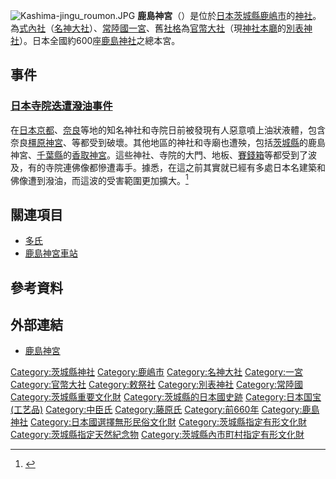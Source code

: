 {{日本神社
| name = 鹿島神宮
| img = File:Kashimajingu Haiden.JPG
| img_capt = 鹿島神宮拜殿
| image_width = 250px
| nihongo = 鹿島神宮
| hiragana = かしまじんぐう
| romaji = Kashima Jingū
| location = [[茨城縣|茨城縣]][[鹿嶋市|鹿嶋市]]宮中2306-1
| god = [[建御雷|武甕槌大神]]
| type = [[式內社|式內社]]（[[名神大社|名神大社]]）・[[常陸國|常陸國]][[一宮|一宮]]・[[官幣大社|官幣大社]]・[[勅祭社|勅祭社]]・[[別表神社|別表神社]]
| struct = 
| open_year = 傳[[神武天皇|神武天皇]]1年（紀元前660年）
| cere_date = 9月1日
|}}
[[File:Kashima-jingu_roumon.JPG|thumb]]
'''鹿島神宮'''（{{lang-ja|鹿島神宮}}）是位於[[日本|日本]][[茨城縣|茨城縣]][[鹿嶋市|鹿嶋市]]的[[神社|神社]]。為[[式內社|式內社]]（[[名神大社|名神大社]]）、[[常陸國|常陸國]][[一宮|一宮]]、舊[[社格|社格]]為[[官幣大社|官幣大社]]（現[[神社本廳|神社本廳]]的[[別表神社|別表神社]]）。日本全國約600座[[鹿島神社|鹿島神社]]之總本宮。

== 事件 ==
=== [[日本寺院迭遭潑油事件|日本寺院迭遭潑油事件]] ===
在[[日本|日本]][[京都|京都]]、[[奈良市|奈良]]等地的知名神社和寺院日前被發現有人惡意噴上油狀液體，包含奈良[[橿原神宮|橿原神宮]]、{{Link-ja|安倍文殊院|安倍文殊院}}等都受到破壞。其他地區的神社和寺廟也遭殃，包括[[茨城縣|茨城縣]]的鹿島神宮、[[千葉縣|千葉縣]]的[[香取神宮|香取神宮]]。這些神社、寺院的大門、地板、[[賽錢箱|賽錢箱]]等都受到了波及，有的寺院連佛像都慘遭毒手。據悉，在這之前其實就已經有多處日本名建築和佛像遭到潑油，而這波的受害範圍更加擴大。<ref>{{cite news | title = 國寶蒙難 日神社寺院迭遭潑油液 | publisher = 中央社 | url = http://www.cna.com.tw/news/aopl/201504100451-1.aspx | author = 楊明珠 | date = 2015-04-10 | accessdate = 2015-04-10 | language = zh-hant | archive-date = 2015-04-12 | archive-url = https://web.archive.org/web/20150412042747/http://www.cna.com.tw/news/aopl/201504100451-1.aspx | dead-url = no }}</ref>

== 關連項目 ==
* [[多氏|多氏]]
*[[鹿島神宮車站|鹿島神宮車站]]

== 參考資料 ==
{{Reflist}}

== 外部連結 ==
{{commonscat|Kashima-jingu}}
* [http://www.bokuden.or.jp/~kashimaj/ 鹿島神宮]{{Wayback|url=http://www.bokuden.or.jp/~kashimaj/ |date=20100208075309 }}

{{一宮}}
{{近代社格制度}}

[[Category:茨城縣神社|Category:茨城縣神社]]
[[Category:鹿嶋市|Category:鹿嶋市]]
[[Category:名神大社|Category:名神大社]]
[[Category:一宮|Category:一宮]]
[[Category:官幣大社|Category:官幣大社]]
[[Category:敕祭社|Category:敕祭社]]
[[Category:別表神社|Category:別表神社]]
[[Category:常陸國|Category:常陸國]]
[[Category:茨城縣重要文化財|Category:茨城縣重要文化財]]
[[Category:茨城縣的日本國史跡|Category:茨城縣的日本國史跡]]
[[Category:日本国宝_(工艺品)|Category:日本国宝 (工艺品)]]
[[Category:中臣氏|Category:中臣氏]]
[[Category:藤原氏|Category:藤原氏]]
[[Category:前660年|Category:前660年]]
[[Category:鹿島神社|Category:鹿島神社]]
[[Category:日本國選擇無形民俗文化財|Category:日本國選擇無形民俗文化財]]
[[Category:茨城縣指定有形文化財|Category:茨城縣指定有形文化財]]
[[Category:茨城縣指定天然紀念物|Category:茨城縣指定天然紀念物]]
[[Category:茨城縣內市町村指定有形文化財|Category:茨城縣內市町村指定有形文化財]]